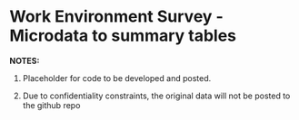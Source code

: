 # Work Environment Survey - Microdata to summary tables

**NOTES:**

1. Placeholder for code to be developed and posted.

2. Due to confidentiality constraints, the original data will not be posted to the github repo

